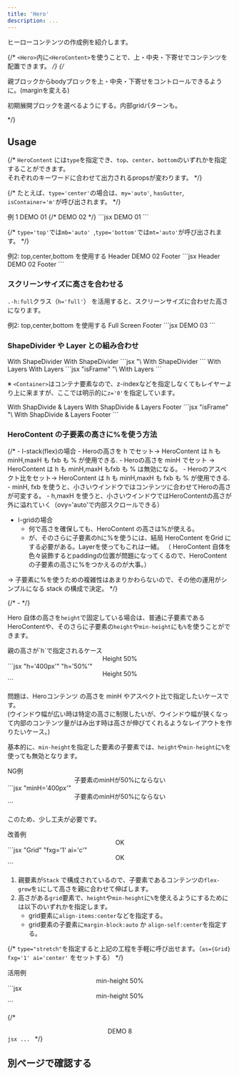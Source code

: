 ```yaml
---
title: 'Hero'
description: ...
---
```



ヒーローコンテンツの作成例を紹介します。


{/* `<Hero>`内に`<HeroContent>`を使うことで、上・中央・下寄せでコンテンツを配置できます。 */}
{/* <p>親ブロックからbodyブロックを上・中央・下寄せをコントロールできるように。(marginを変える)</p>
<p>初期展開ブロックを選べるようにする。内部gridパターンも。</p> */}


## Usage

{/* `HeroContent` には`type`を指定でき、`top`、`center`、`bottom`のいずれかを指定することができます。  
それぞれのキーワードに合わせて出力されるpropsが変わります。 */}

{/* たとえば、`type='center'`の場合は、`my='auto'`, `hasGutter`, `isContainer='m'`が呼び出されます。 */}


<Preview>
	<PreviewTitle>例 1</PreviewTitle>
	<PreviewArea resize>
		<Stack isFullwide minH='50vh' bgc='base-2'>
			<Container size='m' hasGutter isFlow my='auto' bd='guide'>
				<Text fw='bold' fz='xl'>DEMO 01</Text>
				<DammyText length='l' lang='ja'/>
			</Container>
		</Stack>
		{/* <Hero minH='50vh'>
			<HeroContent type='center' isFlow>
				<Text fw='bold' fz='xl'>DEMO 02</Text>
				<DammyText length='l' lang='ja'/>
			</HeroContent>
		</Hero> */}
	</PreviewArea>
	<PreviewCode>
		```jsx
		<Stack isFullwide minH='50vh' bgc='base-2'>
			<Container size='m' hasGutter isFlow my='auto' bd='guide'>
				<Text fw='bold' fz='xl'>DEMO 01</Text>
				<DammyText length='l' lang='ja'/>
			</Container>
		</Stack>
		```
	</PreviewCode>
</Preview>

{/* `type='top'`では`mb='auto' `,`type='bottom'`では`mt='auto'`が呼び出されます。 */}


<Preview>
	<PreviewTitle>例2: top,center,bottom を使用する</PreviewTitle>
	<PreviewArea resize>
		<Stack isFullwide minH='50vh' bgc='base-2' gap='30'>
			<Box bd='guide' ta='c'>Header</Box>
			<Container size='m' hasGutter isFlow my='auto' bd='guide'>
				<Text fw='bold' fz='xl'>DEMO 02</Text>
				<DammyText length='l' />
			</Container>
			<Box bd='guide' ta='c'>Footer</Box>
		</Stack>
	</PreviewArea>
	<PreviewCode>
		```jsx
		<Stack isFullwide minH='50vh' bgc='base-2' gap='30'>
			<Box bd='guide' ta='c'>Header</Box>
			<Container size='m' hasGutter isFlow my='auto' bd='guide'>
				<Text fw='bold' fz='xl'>DEMO 02</Text>
				<DammyText length='l' />
			</Container>
			<Box bd='guide' ta='c'>Footer</Box>
		</Stack>
		```
	</PreviewCode>
</Preview>


### スクリーンサイズに高さを合わせる

`.-h:full`クラス（`h='full'`） を活用すると、スクリーンサイズに合わせた高さになります。

<Preview>
	<PreviewTitle>例2: top,center,bottom を使用する</PreviewTitle>
	<PreviewArea resize>
		<Stack isFullwide h='full' bgc='base-2' gap='30'>
			<Container size='m' hasGutter isFlow my='auto' bd='guide'>
				<Text fw='bold' fz='xl'>Full Screen</Text>
				<DammyText length='xl' />
			</Container>
			<Box bd='guide' ta='c'>Footer</Box>
		</Stack>
	</PreviewArea>
	<PreviewCode>
		```jsx
		<Stack isFullwide h='full' bgc='base-2' gap='30'>
			<Container size='m' hasGutter isFlow my='auto' bd='guide'>
				<Text fw='bold' fz='xl'>DEMO 03</Text>
				<DammyText length='xl' />
			</Container>
		</Stack>
		```
	</PreviewCode>
</Preview>


### ShapeDivider や Layer との組み合わせ

<Preview>
	<PreviewTitle>With ShapeDivider</PreviewTitle>
	<PreviewArea resize>
		<Stack isFullwide minH='50vh' bgc='base-3'>
			<ShapeDivider shape='wave3' c='base' isFlip />
			<Container size='m' hasGutter isFlow my='auto'>
				<Text fw='bold' fz='xl'>With ShapeDivider</Text>
				<DammyText length='l' />
			</Container>
			<ShapeDivider shape='wave3' c='base' />
		</Stack>
	</PreviewArea>
	<PreviewCode>
		```jsx "\<ShapeDivider"
		<Stack isFullwide minH='50vh' bgc='base-3'>
			<ShapeDivider shape='wave3' c='base' isFlip />
			<Container size='m' hasGutter isFlow my='auto'>
				<Text fw='bold' fz='xl'>With ShapeDivider</Text>
				<DammyText length='l' />
			</Container>
			<ShapeDivider shape='wave3' c='base' />
		</Stack>
		```
	</PreviewCode>
</Preview>

<Preview>
	<PreviewTitle>With Layers</PreviewTitle>
	<PreviewArea resize>
		<Stack isFullwide isFrame minH='50vh'>
			<MediaLayer src='/img.jpg' alt='' width='960' height='640'/>
			<FilterLayer blur='4px' bgc='black:50%' />
			<Container size='m' hasGutter isFlow my='auto' c='white' z='0'>
				<Text fw='bold' fz='xl'>With Layers</Text>
				<DammyText length='l' />
			</Container>
		</Stack>
	</PreviewArea>
	<PreviewCode>
		```jsx "isFrame" "\<MediaLayer" "\<FilterLayer"
		<Stack isFullwide isFrame minH='50vh'>
			<MediaLayer src='/img.jpg' alt='' width='960' height='640'/>
			<FilterLayer blur='4px' bgc='black:50%' />
			<Container size='m' hasGutter isFlow my='auto' c='white' z='0'>
				<Text fw='bold' fz='xl'>With Layers</Text>
				<DammyText length='l' />
			</Container>
		</Stack>
		```
	</PreviewCode>
</Preview>

※ `<Container>`はコンテナ要素なので、z-indexなどを指定しなくてもレイヤーより上に来ますが、ここでは明示的に`z='0'`を指定しています。

<Spacer h='10'/>

<Preview>
	<PreviewTitle>With ShapDivide & Layers</PreviewTitle>
	<PreviewArea resize>
		<Stack isFullwide isFrame minH='50vh' c='white' gap='20'>
			<MediaLayer src='/img.jpg' alt='' width='960' height='640'/>
			<FilterLayer blur='4px' bgc='black:50%' />
			<ShapeDivider shape='slope2' c='base' isFlip />
			<Container size='m' hasGutter isFlow my='auto' z='0'>
				<Text fw='bold' fz='xl'>With ShapDivide  & Layers</Text>
				<DammyText length='l' />
			</Container>
			<Box z='0' ta='c'>Footer</Box>
			<ShapeDivider shape='slope2' c='base' />
		</Stack>
	</PreviewArea>
	<PreviewCode>
		```jsx "isFrame" "\<MediaLayer" "\<FilterLayer" "\<ShapeDivider"
		<Stack isFullwide isFrame minH='50vh' c='white' gap='20'>
			<MediaLayer src='/img.jpg' alt='' width='960' height='640'/>
			<FilterLayer blur='4px' bgc='black:40%' />
			<ShapeDivider shape='slope2' c='base' isFlip />
			<Container size='m' hasGutter isFlow my='auto' z='0'>
				<Text fw='bold' fz='xl'>With ShapDivide  & Layers</Text>
				<DammyText length='l' />
			</Container>
			<Box z='0' ta='c'>Footer</Box>
			<ShapeDivider shape='slope2' c='base' />
		</Stack>
		```
	</PreviewCode>
</Preview>


### HeroContent の子要素の高さに%を使う方法

{/* - l-stack(flex)の場合
	- Heroの高さを h でセット→ HeroContent は h も minH,maxH も fxb も % が使用できる.
	- Heroの高さを minH でセット → HeroContent は h も minH,maxH もfxb も % は無効になる。
	- Heroのアスペクト比をセット→ HeroContent は h も minH,maxH も fxb も % が使用できる.
		- minH, fxb を使うと、小さいウインドウではコンテンツに合わせてHeroの高さが可変する。
		- h,maxH を使うと、小さいウインドウではHeroContentの高さが外に溢れていく（ovy='auto'で内部スクロールできる）
- l-gridの場合
	- 何で高さを確保しても、HeroContent の高さは%が使える。
	- が、そのさらに子要素のhに%を使うには、結局 HeroContent をGrid にする必要がある。Layerを使ってもこれは一緒。
	（ HeroContent 自体を色々装飾するとpaddingの位置が問題になってくるので、HeroContentの子要素の高さに%をつかえるのが大事。）

→ 子要素に%を使うための複雑性はあまりかわらないので、その他の運用がシンプルになる stack の構成で決定。 */}

{/* -  */}

Hero 自体の高さを`height`で固定している場合は、普通に子要素であるHeroContentや、そのさらに子要素の`height`や`min-height`にも`%`を使うことができます。

<Preview>
	<PreviewTitle>親の高さが`h`で指定されるケース</PreviewTitle>
	<PreviewArea resize>
		<Stack isFullwide h='400px' bgc='base-3'>
			<Box h='50%' my='auto' px='40'>
				<Center h='100%' bgc='base' bxsh='1'>
					<Text fw='bold'>Height 50%</Text>
				</Center>
			</Box>
		</Stack>
	</PreviewArea>
	<PreviewCode>
		```jsx "h='400px'" "h='50%'"
		<Stack isFullwide h='400px' bgc='base-3'>
			<Box h='50%' my='auto' px='40'>
				<Center h='100%' bgc='base' bxsh='1'>
					<Text fw='bold'>Height 50%</Text>
				</Center>
			</Box>
		</Stack>
		```
	</PreviewCode>
</Preview>


問題は、Heroコンテンツ の高さを minH やアスペクト比で指定したいケースです。  
(ウインドウ幅が広い時は特定の高さに制限したいが、ウインドウ幅が狭くなって内部のコンテンツ量がはみ出す時は高さが伸びてくれるようなレイアウトを作りたいケース。)


基本的に、`min-height`を指定した要素の子要素では、`height`や`min-height`に`%`を使っても無効となります。


<Preview>
	<PreviewTitle>NG例</PreviewTitle>
	<PreviewArea resize>
		<Stack isFullwide minH='400px' bgc='base-3'>
			<Box minH='50%' my='auto' px='40'>
				<Center minH='100%' bgc='base' bxsh='1'>
					<Text fw='bold'>子要素のminHが50%にならない</Text>
				</Center>
			</Box>
		</Stack>
	</PreviewArea>
	<PreviewCode>
		```jsx "minH='400px'"
		<Stack isFullwide minH='400px' bgc='base-3'>
			<Box minH='50%' my='auto' px='40'>
				<Center minH='100%' bgc='base' bxsh='1'>
					<Text fw='bold'>子要素のminHが50%にならない</Text>
				</Center>
			</Box>
		</Stack>
		```
	</PreviewCode>
</Preview>


このため、少し工夫が必要です。

<Preview>
	<PreviewTitle>改善例</PreviewTitle>
	<PreviewArea resize>
		<Stack isFullwide minH='400px' bgc='base-3'>
			<FlexItem layout={Grid} fxg='1' ai='c' px='40'>
				<Center minH='50%' bgc='base' bxsh='1' gap='20' p='box'>
					<Text fw='bold'>OK</Text>
				</Center>
			</FlexItem>
		</Stack>
	</PreviewArea>
	<PreviewCode>
		```jsx "Grid" "fxg='1' ai='c'"
		<Stack isFullwide minH='400px' bgc='base-3'>
			<FlexItem layout={Grid} fxg='1' ai='c' px='40'>
				<Center minH='50%' bgc='base' bxsh='1' gap='20' p='box'>
					<Text fw='bold'>OK</Text>
				</Center>
			</FlexItem>
		</Stack>
		```
	</PreviewCode>
</Preview>


1. 親要素が`Stack` で構成されているので、子要素であるコンテンツの`flex-grow`を`1`にして高さを親に合わせて伸ばします。
2. 高さがある`grid`要素で、`height`や`min-height`に`%`を使えるようにするためには以下のいずれかを指定します。
	- grid要素に`align-items:center`などを指定する。
	- grid要素の子要素に`margin-block:auto` か `align-self:center`を指定する。


{/* `type="stretch"`を指定すると上記の工程を手軽に呼び出せます。（`as={Grid} fxg='1' ai='center'` をセットする） */}


<Preview>
	<PreviewTitle>活用例</PreviewTitle>
	<PreviewArea resize>
		<Stack isFullwide isFrame minH='50vh'>
			<MediaLayer src='/img.jpg' alt='' width='960' height='640'/>
			<FilterLayer bgc='black:20%' />
			<FlexItem layout={Grid} fxg='1' ai='c' hasGutter>
				<Center minH='50%' bg='glass' p='box' c='white' bdrs='s' gap={20}>
					<Text fw='bold' fz='xl'>min-height 50%</Text>
					<DammyText length='l' />
				</Center>
			</FlexItem>
		</Stack>
	</PreviewArea>
	<PreviewCode>
		```jsx
		<Stack isFullwide isFrame minH='50vh'>
			<MediaLayer src='/img.jpg' alt='' width='960' height='640'/>
			<FilterLayer bgc='black:20%' />
			<FlexItem layout={Grid} fxg='1' ai='c' hasGutter>
				<Center minH='50%' bg='glass' p='box' c='white' bdrs='s' gap={20}>
					<Text fw='bold' fz='xl'>min-height 50%</Text>
					<DammyText length='l' />
				</Center>
			</FlexItem>
		</Stack>
		```
	</PreviewCode>
</Preview>

{/* <Preview>
	<PreviewTitle></PreviewTitle>
	<PreviewArea resize>
		<Hero minH='50vh' as={Grid}>
			<MediaLayer src='/img/img-2.jpg' alt='' width='960' height='640'/>
			<FilterLayer bgc='black:20%' />
			<HeroContent type='center' bd='guide' minH='50%' as={Grid}>
				<Center minH='100%' w='100' bg="glass" p="box" c="white" bdrs='s' gap={20}>
					<Text fw='bold' fz='xl'>DEMO 8</Text>
				</Center>
			</HeroContent>
		</Hero>
	</PreviewArea>
	<PreviewCode>
		```jsx
		...
		```
	</PreviewCode>
</Preview> */}


## 別ページで確認する
<PreviewFrame url='/demo/hero' />
